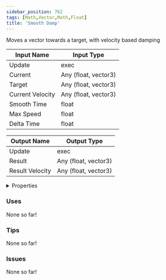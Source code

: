```yaml
---
sidebar_position: 762
tags: [Math,Vector,Math,Float]
title: 'Smooth Damp'
---
```


Moves a vector towards a target, with velocity based damping




<EsbSvg />

| Input Name | Input Type |
|-----------|-----------|
| Update | exec |
| Current | Any (float, vector3) |
| Target | Any (float, vector3) |
| Current Velocity | Any (float, vector3) |
| Smooth Time | float |
| Max Speed | float |
| Delta Time | float |

| Output Name | Output Type |
|-----------|-----------|
| Update | exec |
| Result | Any (float, vector3) |
| Result Velocity | Any (float, vector3) |


<details>
  <summary>Properties</summary>
  <div>
    <div>
    <table>
      <thead>
        <tr>
          <th>Is beta required?</th>
          <th>❌</th>
        </tr>
        <tr>
          <th>Is this chip a trolling risk?</th>
          <th>No</th>
        </tr>
        <tr>
          <th>Is this chip a role assignment risk?</th>
          <th>No</th>
        </tr>
        <tr>
          <th>Chip UUID</th>
          <th>830600a6-ec28-46b0-9354-13e0a1061232</th>
        </tr>
        <tr>
          <th>Room availability</th>
          <th>Available everywhere</th>
        </tr>
      </thead>
    </table>
    </div>
  </div>
</details>

### Uses

None so far!

### Tips

None so far!

### Issues

None so far!